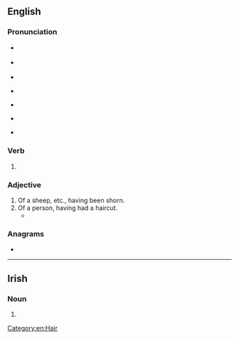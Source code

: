 ==English==

===Pronunciation===
* {{a|GenAm}} {{IPA|en|/ʃɔɹn/}}
* {{a|RP}} {{IPA|en|/ʃɔːn/}}
* {{audio|en|LL-Q1860 (eng)-Vealhurl-shorn.wav |Audio (UK)}}
* {{a|rhotic|horse-hoarse}} {{IPA|en|/ʃo(ː)ɹn/}}
* {{a|nonrhotic|horse-hoarse}} {{IPA|en|/ʃoən/}}
* {{rhymes|en|ɔː(ɹ)n}}
* {{homophones|en|Sean|Shawn|Shaun}} {{qualifier|[[non-rhotic]] accents with the horse–hoarse merger}}

===Verb===
{{head|en|verb form}}

# {{inflection of|en|shear||past|part}}

===Adjective===
{{en-adj|-}}

# Of a sheep, etc., having been shorn.
# Of a person, having had a haircut.
#* {{quote-book|1=en|year=1784|title=The House that Jack Built|page=8|text=This is the Prieſt all ſhaven and '''ſhorn''', that married the man all tattered and torn[.]}}

===Anagrams===
* {{anagrams|en|a=hnors|Horns|NRHOs|Rohns|Snohr|horns|shnor}}

[[Category:en:Hair]]

----

==Irish==

===Noun===
{{head|ga|mutated noun|g=m}}

# {{lenition of|ga|sorn}}